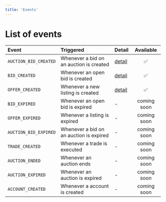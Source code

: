 ```yaml
---
title: 'Events'
---
```


# List of events

| Event                 | Triggered                               | Detail                                        |  Available  |
| :-------------------- | :-------------------------------------- | :-------------------------------------------- | :---------: |
| `AUCTION_BID_CREATED` | Whenever a bid on an auction is created | [detail](/webhook/events/AUCTION_BID_CREATED) |     ✅      |
| `BID_CREATED`         | Whenever an open bid is created         | [detail](/webhook/events/BID_CREATED)         |     ✅      |
| `OFFER_CREATED`       | Whenever a new listing is created       | [detail](/webhook/events/OFFER_CREATED)       |     ✅      |
| `BID_EXPIRED`         | Whenever an open bid is expired         | -                                             | coming soon |
| `OFFER_EXPIRED`       | Whenever a listing is expired           | -                                             | coming soon |
| `AUCTION_BID_EXPIRED` | Whenever a bid on an auction is expired | -                                             | coming soon |
| `TRADE_CREATED`       | Whenever a trade is executed            | -                                             | coming soon |
| `AUCTION_ENDED`       | Whenever an auction ends                | -                                             | coming soon |
| `AUCTION_EXPIRED`     | Whenever an auction is expired          | -                                             | coming soon |
| `ACCOUNT_CREATED`     | Whenever a account is created           | -                                             | coming soon |
